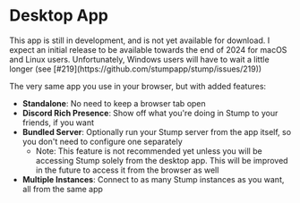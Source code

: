 
# Desktop App

<Callout emoji="🚧">
	This app is still in development, and is not yet available for download. I expect an initial
	release to be available towards the end of 2024 for macOS and Linux users. Unfortunately, Windows
	users will have to wait a little longer (see [#219](https://github.com/stumpapp/stump/issues/219))
</Callout>

The very same app you use in your browser, but with added features:

- **Standalone**: No need to keep a browser tab open
- **Discord Rich Presence**: Show off what you're doing in Stump to your friends, if you want
- **Bundled Server**: Optionally run your Stump server from the app itself, so you don't need to configure one separately
  - Note: This feature is not recommended yet unless you will be accessing Stump solely from the desktop app. This will be improved in the future to access it from the browser as well
- **Multiple Instances**: Connect to as many Stump instances as you want, all from the same app
